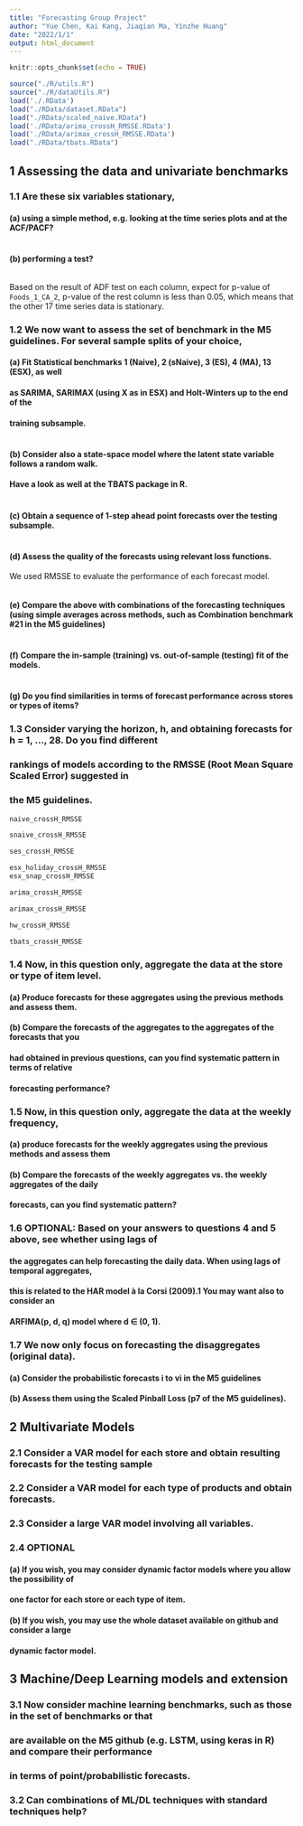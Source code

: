 ```yaml
---
title: "Forecasting Group Project"
author: "Yue Chen, Kai Kang, Jiaqian Ma, Yinzhe Huang"
date: "2022/1/1"
output: html_document
---
```


```r
knitr::opts_chunk$set(echo = TRUE)
```

```r
source("./R/utils.R")
source("./R/dataUtils.R")
load('./.RData')
load("./RData/dataset.RData")
load("./RData/scaled_naive.RData")
load('./RData/arima_crossH_RMSSE.RData')
load('./RData/arimax_crossH_RMSSE.RData')
load("./RData/tbats.RData")

```

## 1 Assessing the data and univariate benchmarks
### 1.1 Are these six variables stationary,
#### (a) using a simple method, e.g. looking at the time series plots and at the ACF/PACF?
```{r: ACF&PACF}

```
#### (b) performing a test?

```{r: ADF test}

```
Based on the result of ADF test on each column, expect for p-value of `Foods_1_CA_2`, p-value of the rest column is less than 0.05, which means that the other 17 time series data is stationary. 

### 1.2 We now want to assess the set of benchmark in the M5 guidelines. For several sample splits of your choice,
#### (a) Fit Statistical benchmarks 1 (Naive), 2 (sNaive), 3 (ES), 4 (MA), 13 (ESX), as well
#### as SARIMA, SARIMAX (using X as in ESX) and Holt-Winters up to the end of the
#### training subsample.
```{r: ADF test}

```
#### (b) Consider also a state-space model where the latent state variable follows a random walk.
#### Have a look as well at the TBATS package in R.
```{r: ADF test}

```
#### (c) Obtain a sequence of 1-step ahead point forecasts over the testing subsample.
```{r: ADF test}

```
#### (d) Assess the quality of the forecasts using relevant loss functions.
We used RMSSE to evaluate the performance of each forecast model.
```{r: RMSSE}

```
#### (e) Compare the above with combinations of the forecasting techniques (using simple averages across methods, such as Combination benchmark #21 in the M5 guidelines)
```{r: Combination benchmark #21 }

```
#### (f) Compare the in-sample (training) vs. out-of-sample (testing) fit of the models.
```{r: Combination benchmark #21 }

```
#### (g) Do you find similarities in terms of forecast performance across stores or types of items?



### 1.3 Consider varying the horizon, h, and obtaining forecasts for h = 1, ..., 28. Do you find different
### rankings of models according to the RMSSE (Root Mean Square Scaled Error) suggested in
### the M5 guidelines.
```r
naive_crossH_RMSSE
```
```r
snaive_crossH_RMSSE
```
```r
ses_crossH_RMSSE
```

```r
esx_holiday_crossH_RMSSE
esx_snap_crossH_RMSSE
```
```r
arima_crossH_RMSSE
```
```r
arimax_crossH_RMSSE
```
```r
hw_crossH_RMSSE
```
```r
tbats_crossH_RMSSE
```

### 1.4 Now, in this question only, aggregate the data at the store or type of item level.
#### (a) Produce forecasts for these aggregates using the previous methods and assess them.
#### (b) Compare the forecasts of the aggregates to the aggregates of the forecasts that you
#### had obtained in previous questions, can you find systematic pattern in terms of relative
#### forecasting performance?



### 1.5 Now, in this question only, aggregate the data at the weekly frequency,
#### (a) produce forecasts for the weekly aggregates using the previous methods and assess them
#### (b) Compare the forecasts of the weekly aggregates vs. the weekly aggregates of the daily
#### forecasts, can you find systematic pattern?



### 1.6 OPTIONAL: Based on your answers to questions 4 and 5 above, see whether using lags of
#### the aggregates can help forecasting the daily data. When using lags of temporal aggregates,
#### this is related to the HAR model à la Corsi (2009).1 You may want also to consider an
#### ARFIMA(p, d, q) model where d ∈ (0, 1).



### 1.7 We now only focus on forecasting the disaggregates (original data).
#### (a) Consider the probabilistic forecasts i to vi in the M5 guidelines
#### (b) Assess them using the Scaled Pinball Loss (p7 of the M5 guidelines).








## 2 Multivariate Models

### 2.1 Consider a VAR model for each store and obtain resulting forecasts for the testing sample



### 2.2 Consider a VAR model for each type of products and obtain forecasts.



### 2.3 Consider a large VAR model involving all variables.



### 2.4 OPTIONAL

#### (a) If you wish, you may consider dynamic factor models where you allow the possibility of
#### one factor for each store or each type of item.

#### (b) If you wish, you may use the whole dataset available on github and consider a large
#### dynamic factor model.









## 3 Machine/Deep Learning models and extension

### 3.1 Now consider machine learning benchmarks, such as those in the set of benchmarks or that
### are available on the M5 github (e.g. LSTM, using keras in R) and compare their performance
### in terms of point/probabilistic forecasts.




### 3.2 Can combinations of ML/DL techniques with standard techniques help?